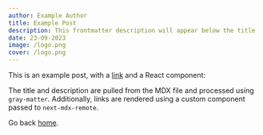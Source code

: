 ```yaml
---
author: Example Author
title: Example Post
description: This frontmatter description will appear below the title
date: 23-09-2023
image: /logo.png
cover: /logo.png
---
```


This is an example post, with a [link](https://nextjs.org) and a React component:


The title and description are pulled from the MDX file and processed using `gray-matter`. Additionally, links are rendered using a custom component passed to `next-mdx-remote`.

Go back [home](/).
